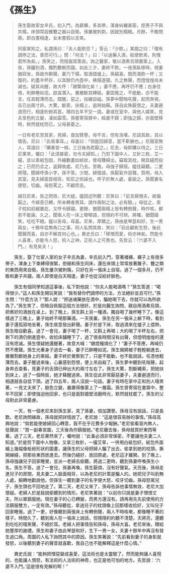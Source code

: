 # 《孫生》

> 孫生娶故家女辛氏，初入門，為窮褲，多其帶，渾身糾纏甚密，拒男子不與共榻，床頭常設錐簪之器以自衛。孫屢被刺剟，因就別榻眠。月餘，不敢問鼎。即白晝相逢，女未嘗假以言笑。
>
> 同窗某知之，私謂孫曰：「夫人能飲否？」答云：「少飲。」某戲之曰：「僕有調停之法，善而可行。」問：「何法？」曰：「以迷藥入酒，給使飲焉，則惟君所為矣。」孫笑之，而陰服其策良。詢之醫家，敬以酒煮烏頭置案上。入夜，孫釃別酒，獨酌數觥而寢。如此三夕，妻終不飲。一夜孫臥移時，視妻猶寂坐，孫故作齁聲，妻乃下榻，取酒煨爐上。孫竊喜。既而滿飲一杯；又復的，約盡半杯許，以其餘仍內壺中，拂榻遂寢。久之無聲，而燈惶煌尚未滅也。疑其尚醒，故大呼：「錫檠熔化矣！」妻不應，再呼仍不應；白身往視，則醉睡如泥。啟衾潛入，層層斷其縛結。妻固覺之，不能動，亦不能言，任其輕薄而去。既醒，惡之，投繯自縊。孫夢中聞喘吼聲，起而奔視，舌已出兩寸許。大驚，斷索，扶榻上，逾時始蘇。孫自此殊厭恨之，夫妻避道而行，相逢則俯其首，積四五年不交一語。妻或在室中，與他人嬉笑，見夫至色則立變，凜如霜雪。孫嘗寄宿齋中，經歲不歸；即強之歸，亦面壁移時，默然就枕而已。父母甚憂之。
>
> 一日有老尼至其家，見婦，亟加贊譽。母不言，但有浩嘆，尼詰其故，具以情告。尼曰：「此易事耳。」母喜曰：「倘能回婦意，當不靳酬也。」尼窺室無人，耳語曰：「購春宮一幀，三日後為若厭之。」尼去，母即購以待之。三日尼果來，囑曰：「此須甚密，勿令夫婦知。」乃剪下圖中人，又針三枚、艾一撮，並以素紙包固，外繪數畫如蚓狀，使母賺婦出，竊取其枕，開其縫而投之；已而仍合之，返歸故處。尼乃去。至晚，母強子歸宿。媼往竊聽。二更將殘，聞婦呼孫小字，孫不答。少間，婦復語，孫厭氣作惡聲。質明，母入其室，見夫婦面首相背，知尼之術誣也。呼子於無人處，委諭之。孫聞妻名便怒，切齒。母怒罵之，不顧而去。
>
> 越日尼來，告之罔效，尼大疑。媼因述所聽：尼笑曰：「前言婦憎夫，故偏厭之。今婦意已轉，所未轉者男耳。請作兩制之法，必有驗。」母從之，索子枕如前緘置訖，又呼令歸寢。更餘，猶聞兩榻上皆有轉側聲，時作咳，都若不能寐。久之，聞兩人在一床上唧唧語，但隱約不可辨。將曙，猶聞嬉笑，吃吃不絕。媼以告母，母喜。尼來，厚饋之。孫由是琴瑟和好。生一男兩女，十餘年從無角口之事。同人私問其故，笑曰：「前此顧影生怒，後此聞聲而喜，自亦不解其何心也。」異史氏曰：「移憎而愛，術亦神矣。然能令人喜者，亦能令人怒，術人之神，正術人之可畏也。先哲云：『六婆不入門。』有見矣夫！」

&emsp;&emsp;孫生，娶了仕宦人家的女子辛氏為妻，辛氏初入門，穿著襠褲，褲子上有很多帶子，渾身上下束縛得很緊，拒絕和孫生同床，還在床頭上常常放著錐子、簪之類的東西用來自衛。孫生屢次被刺傷，只好在另一張床上自宿。過了一個多月，仍不敢和妻子共寢。兩人即使是白天相逢，妻子也從沒給好臉色。

&emsp;&emsp;孫生有個同學知道這事後，私下對他說：“你夫人能喝酒嗎？”孫生答道：“喝得很少。”這人和孫生開玩笑說：“我有替你們調停的方法，方法絕妙並且可行。”孫生問：“什麼方法？”那人說：“把迷魂藥放在酒中，騙她喝下去，你就可以為所欲為了。”孫生笑了，但暗自佩服這個方法很好。於是向醫生詢問，親自用酒煮烏頭，把煮好的酒放在桌上。到了晚上，孫生斟上另一種酒，獨自喝了幾杯睡下了。像這樣過了三晚上，妻子始終不喝那藥酒。一天夜裏，孫生在另一張床上躺下時，看到妻子還孤寂地坐著，孫生故意發出鼾聲。妻子於是下床，取過酒來在爐子上煨熱，孫生暗自歡喜。過了一會兒，妻子喝了一杯，又斟上再喝；大約喝了半杯左右，把剩下的酒仍倒進壺中，收拾床鋪睡下了，過了很長時間沒有出聲，但燈明煌煌的還沒有熄滅。孫生懷疑她還醒著，故意大喊：“錫燈檯燒化了！”妻子不答應，再喊仍然不應聲。孫生光著身子過去一看，妻子已醉睡如泥。孫生揭開被子輕輕躺進去，層層割斷她身上的束結。妻子終於覺察到了，只是不能動，也不能說話，任憑他輕薄而去。妻子醒過來後，心裏感到怨恨，便上吊自殺了。孫生夢中聽到吼喘聲，起身奔去查看，見妻子的舌頭已伸出大約兩寸左右了。孫生大驚，割斷繩索，把她扶到床上，過了一個時辰，她才蘇醒過來。孫生從此非常厭惡妻子，夫妻避道而行，相遇就各自低下頭。過了四五年，兩人沒說一句話。妻子有時在家中正和別人嘻笑著，一見丈夫來了，臉色立變，嚴肅得像蒙上了一層霜。孫生曾寄宿在書齋中，整年不回家；即使強迫他回家，也只是面對牆壁消磨時光，默然就枕罷了。孫生的父母對此非常憂慮。

&emsp;&emsp;一天，有一個老尼來到孫生家，見了孫妻，倍加讚譽。孫母沒有說話，只是長歎。老尼詢問緣故，孫母就把詳情說了。老尼說：“這是很容易辦的事情。”孫母高興地說：“倘若能使媳婦回心轉意，我不在乎花費多少報酬。”老尼偷看室內無人，低聲說：“買一副春宮圖，三天後為你鎮服她。”老尼離去後，孫母就買好東西等著。過了三天，老尼果然來了，囑咐說：“此事必須非常保密，不要讓他夫妻二人知道。”於是剪下圖中人物像，又拿三枚針，一撮艾草，一併用白紙包好。紙包外面繪上幾幅像蚯蚓形狀的圖畫，讓孫生的父母把婦人騙了出去，偷拿到她的枕頭，撕開線縫，把那些東西放進去。然後仍縫好，放回原處，老尼這才離開。到了晚上，孫母強讓兒子回家睡覺，並派一老婦去偷聽。將過二更時，聽到孫妻呼喚孫生小名，孫生不答。過了一會兒，孫妻再喚，孫生厭煩，沒有好聲氣。天亮後，孫母走進兒子的房間，見夫妻二人臉面相背，以為老尼的計策是騙人的。她把兒子叫到無人處，婉轉地勸說他。但孫生一聽到妻子的名字便大怒，咬牙切齒。孫母怒駡兒子，孫生頭也不回地走了。第二天，老尼又來了，孫母告訴他事情無效，老尼大加懷疑。老婦人於是敍說偷聽到的情形。老尼笑著說：“以前你只說是妻子憎恨丈夫，所以單鎮服她。現在妻子的心已轉變，而男方還沒有。請再用先先前使用的方法鎮服雙方，一定有效。”孫母聽從，拿過兒子的枕頭像上回那樣收拾好，又叫兒子回家睡覺。過了一更，好像聽到兩張床上有轉側聲，兩人不時咳嗽，都像睡不著的樣子。時間久了，聽到兩人在一張床上說話，但隱隱約約聽不清楚。天將亮，還聽到吃吃的嘻笑聲，不絕於耳。老婦人把事情告知孫母，孫母大喜。老尼來後，贈給她豐厚的謝禮。孫生和妻子由此琴瑟和好，生下一男一女，夫妻十餘年中再沒有發生過口角。周圍的人私下詢問其中的原因，孫生笑著說：“先前看到妻子的身影就發怒，以後聽到妻子的聲音就喜歡，我自己也不能解釋這是什麼心情。”

&emsp;&emsp;異史氏說：“能夠把憎惡變成喜愛，這法術也是太靈驗了。然而能夠讓人喜悅的，也能讓人憤怒，有法術的人法術的神奇，也正是他可怕的地方。先哲說：‘六婆不入門。’這是很有見解的啊！”
